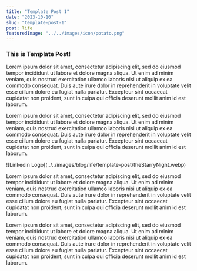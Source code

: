 ```yaml
---
title: "Template Post 1"
date: "2023-10-10"
slug: "template-post-1"
post: life
featuredImage: "../../images/icon/potato.png"
---
```



<h3>This is Template Post!</h3>

Lorem ipsum dolor sit amet, consectetur adipiscing elit, sed do eiusmod tempor
incididunt ut labore et dolore magna aliqua. Ut enim ad minim veniam, quis
nostrud exercitation ullamco laboris nisi ut aliquip ex ea commodo consequat.
Duis aute irure dolor in reprehenderit in voluptate velit esse cillum dolore
eu fugiat nulla pariatur. Excepteur sint occaecat cupidatat non proident, sunt
in culpa qui officia deserunt mollit anim id est laborum.

Lorem ipsum dolor sit amet, consectetur adipiscing elit, sed do eiusmod tempor
incididunt ut labore et dolore magna aliqua. Ut enim ad minim veniam, quis
nostrud exercitation ullamco laboris nisi ut aliquip ex ea commodo consequat.
Duis aute irure dolor in reprehenderit in voluptate velit esse cillum dolore
eu fugiat nulla pariatur. Excepteur sint occaecat cupidatat non proident, sunt
in culpa qui officia deserunt mollit anim id est laborum.

<div className={classes.imgWrapper}>
  ![Linkedin Logo](../../images/blog/life/template-post/theStarryNight.webp)
</div>

Lorem ipsum dolor sit amet, consectetur adipiscing elit, sed do eiusmod tempor
incididunt ut labore et dolore magna aliqua. Ut enim ad minim veniam, quis
nostrud exercitation ullamco laboris nisi ut aliquip ex ea commodo consequat.
Duis aute irure dolor in reprehenderit in voluptate velit esse cillum dolore
eu fugiat nulla pariatur. Excepteur sint occaecat cupidatat non proident, sunt
in culpa qui officia deserunt mollit anim id est laborum.

Lorem ipsum dolor sit amet, consectetur adipiscing elit, sed do eiusmod tempor
incididunt ut labore et dolore magna aliqua. Ut enim ad minim veniam, quis
nostrud exercitation ullamco laboris nisi ut aliquip ex ea commodo consequat.
Duis aute irure dolor in reprehenderit in voluptate velit esse cillum dolore
eu fugiat nulla pariatur. Excepteur sint occaecat cupidatat non proident, sunt
in culpa qui officia deserunt mollit anim id est laborum.
